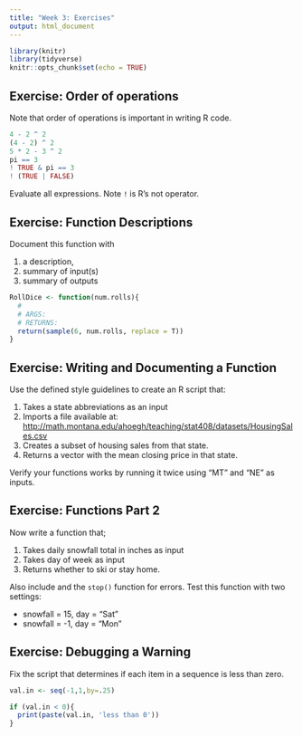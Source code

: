 ```yaml
---
title: "Week 3: Exercises"
output: html_document
---
```


```r
library(knitr)
library(tidyverse)
knitr::opts_chunk$set(echo = TRUE)
```


## Exercise: Order of operations
Note that order of operations is important in writing R code.
```r
4 - 2 ^ 2
(4 - 2) ^ 2
5 * 2 - 3 ^ 2
pi == 3
! TRUE & pi == 3
! (TRUE | FALSE) 
```

Evaluate all expressions. Note `!` is R's not operator.

## Exercise: Function Descriptions 
Document this function with 

1. a description,
2. summary of input(s)
3. summary of outputs

```r
RollDice <- function(num.rolls){
  # 
  # ARGS:
  # RETURNS: 
  return(sample(6, num.rolls, replace = T))
}
```

## Exercise: Writing and Documenting a Function
Use the defined style guidelines to create an R script that:

1. Takes a state abbreviations as an input
2. Imports a file available at:  [http://math.montana.edu/ahoegh/teaching/stat408/datasets/HousingSales.csv](http://math.montana.edu/ahoegh/teaching/stat408/datasets/HousingSales.csv)
3. Creates a subset of housing sales from that state.
4. Returns a vector with the mean closing price in that state.

Verify your functions works by running it twice using "MT" and "NE" as inputs.

## Exercise: Functions Part 2
Now write a function that;

1. Takes daily snowfall total in inches as input
2. Takes day of week as input
3. Returns whether to ski or stay home.

Also include and the `stop()` function for errors.
Test this function with two settings:

 - snowfall = 15, day = "Sat"
 - snowfall = -1, day = "Mon"

## Exercise: Debugging a Warning

Fix the script that determines if each item in a sequence is less than zero.

```r
val.in <- seq(-1,1,by=.25)

if (val.in < 0){
  print(paste(val.in, 'less than 0'))
}
```

